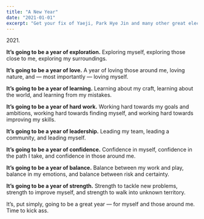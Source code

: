 ```yaml
---
title: "A New Year"
date: "2021-01-01"
excerpt: "Get your fix of Yaeji, Park Hye Jin and many other great electronic/house artists in this carefully-crafted playlist."
---
```


<p>2021.</p>

**It’s going to be a year of exploration.** Exploring myself, exploring those close to me, exploring my surroundings.

**It’s going to be a year of love.** A year of loving those around me, loving nature, and — most importantly — loving myself.

**It’s going to be a year of learning.** Learning about my craft, learning about the world, and learning from my mistakes.

**It’s going to be a year of hard work.** Working hard towards my goals and ambitions, working hard towards finding myself, and working hard towards improving my skills.

**It’s going to be a year of leadership.** Leading my team, leading a community, and leading myself.

**It’s going to be a year of confidence.** Confidence in myself, confidence in the path I take, and confidence in those around me.

**It’s going to be a year of balance.** Balance between my work and play, balance in my emotions, and balance between risk and certainty.

**It’s going to be a year of strength.** Strength to tackle new problems, strength to improve myself, and strength to walk into unknown territory.

It’s, put simply, going to be a great year — for myself and those around me. Time to kick ass.
